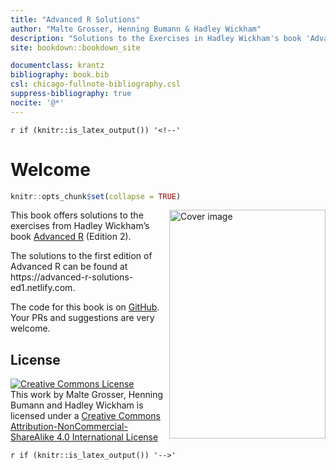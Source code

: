 ```yaml
---
title: "Advanced R Solutions"
author: "Malte Grosser, Henning Bumann & Hadley Wickham"
description: "Solutions to the Exercises in Hadley Wickham's book 'Advanced R'."
site: bookdown::bookdown_site

documentclass: krantz
bibliography: book.bib
csl: chicago-fullnote-bibliography.csl
suppress-bibliography: true
nocite: '@*'
---
```


`r if (knitr::is_latex_output()) '<!--'` 

# Welcome {-}

```r
knitr::opts_chunk$set(collapse = TRUE)  
```

<img src="images/cover/advrs_cover.png" width="250" height="366" align="right" alt="Cover image" />

This book offers solutions to the exercises from Hadley Wickham's book [Advanced R](https://adv-r.hadley.nz/) (Edition 2).

The solutions to the first edition of Advanced R can be found at https://advanced-r-solutions-ed1.netlify.com.

The code for this book is on [GitHub](https://github.com/Tazinho/Advanced-R-Solutions.git). Your PRs and suggestions are very welcome. 

## License {-}

<a rel="license" href="http://creativecommons.org/licenses/by-nc-sa/4.0/"><img alt="Creative Commons License" style="border-width:0" src="https://i.creativecommons.org/l/by-nc-sa/4.0/88x31.png" /></a><br />This work by Malte Grosser, Henning Bumann and Hadley Wickham is licensed under a <a rel="license" href="http://creativecommons.org/licenses/by-nc-sa/4.0/">Creative Commons Attribution-NonCommercial-ShareAlike 4.0 International License</a>

`r if (knitr::is_latex_output()) '-->'`

